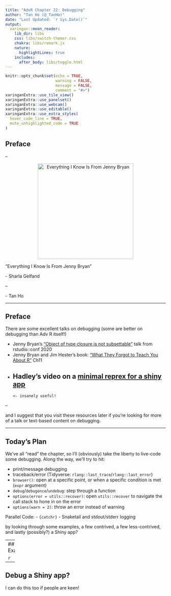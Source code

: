 ```yaml
---
title: "AdvR Chapter 22: Debugging"
author: "Tan Ho (@_TanHo)"
date: "Last Updated: `r Sys.Date()`"
output:
  xaringan::moon_reader:
    lib_dir: libs
    css: libs/switch-themer.css
    chakra: libs/remark.js
    nature:
      highlightLines: true
    includes:
      after_body: libs/toggle.html
---
```



```r
knitr::opts_chunk$set(echo = TRUE,
                      warning = FALSE,
                      message = FALSE,
                      comment = "#>")
xaringanExtra::use_tile_view()
xaringanExtra::use_panelset()
xaringanExtra::use_webcam()
xaringanExtra::use_editable()
xaringanExtra::use_extra_styles(
  hover_code_line = TRUE,         
  mute_unhighlighted_code = TRUE  
)

```

## Preface

--

<center><img src = "eikifjb.png" alt= "Everything I Know Is From Jenny Bryan" width = 300> </center>

"Everything I Know Is From Jenny Bryan" 

\- Sharla Gelfand 

--

\- Tan Ho

---

## Preface

There are some excellent talks on debugging (some are better on debugging than Adv R itself!)

- Jenny Bryan's ["Object of type closure is not subsettable"](https://github.com/jennybc/debugging#readme) talk from rstudio::conf 2020
- Jenny Bryan and Jim Hester's book: ["What They Forgot to Teach You About R"](https://rstats.wtf/) Ch11
- Hadley's video on a [minimal reprex for a shiny app](https://www.youtube.com/watch?v=9w8ANOAlWy4) 
--
` <- insanely useful!`

--

and I suggest that you visit these resources later if you're looking for more of a talk or text-based content on debugging.

---

## Today's Plan

We've all "read" the chapter, so I'll (obviously) take the liberty to live-code some debugging. Along the way, we'll try to hit: 

- print/message debugging
- traceback/error (Tidyverse: `rlang::last_trace`/`rlang::last_error`)
- `browser()`: open at a specific point, or when a specific condition is met (`expr` argument)
- `debug`/`debugonce`/`undebug`: step through a function
- `options(error = utils::recover)`: open `utils::recover` to navigate the call stack to hone in on the error
- `options(warn = 2)`: throw an error instead of warning

Parallel Code:
 - `{catchr}`
 - Snaketail and stdout/stderr logging

by looking through some examples, a few contrived, a few less-contrived, and lastly (possibly?) a Shiny app?

---
## Examples

```r

```

---

## Debug a Shiny app?

I can do this too if people are keen!

